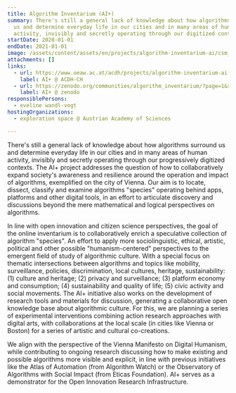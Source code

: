 ```yaml
---
title: Algorithm Inventarium (AI+)
summary: There's still a general lack of knowledge about how algorithms surround
  us and determine everyday life in our cities and in many areas of human
  activity, invisibly and secretly operating through our digitized contexts.
startDate: 2020-01-01
endDate: 2021-01-01
image: /assets/content/assets/en/projects/algorithm-inventarium-ai/csm_acdh-ch_algorithm_inventarium_a0a848c951.png
attachments: []
links:
  - url: https://www.oeaw.ac.at/acdh/projects/algorithm-inventarium-ai
    label: AI+ @ ACDH-CH
  - url: https://zenodo.org/communities/algorithm_inventarium/?page=1&size=20
    label: AI+ @ zenodo
responsiblePersons:
  - eveline wandl-vogt
hostingOrganizations:
  - exploration space @ Austrian Academy of Sciences

---
```

There's still a general lack of knowledge about how algorithms surround us and determine everyday life in our cities and in many areas of human activity, invisibly and secretly operating through our progressively digitized contexts. The AI+ project addresses the question of how to collaboratively expand society's awareness and resilience around the operation and impact of algorithms, exemplified on the city of Vienna. Our aim is to locate, dissect, classify and examine algorithms "species" operating behind apps, platforms and other digital tools, in an effort to articulate discovery and discussions beyond the mere mathematical and logical perspectives on algorithms.

In line with open innovation and citizen science perspectives, the goal of the online inventarium is to collaboratively enrich a speculative collection of algorithm "species". An effort to apply more sociolinguistic, ethical, artistic, political and other possible "humanism-centered" perspectives to the emergent field of study of algorithmic culture. With a special focus on thematic intersections between algorithms and topics like mobility, surveillance, policies, discrimination, local cultures, heritage, sustainability: (1) culture and heritage; (2) privacy and surveillance; (3) platform economy and consumption; (4) sustainability and quality of life; (5) civic activity and social movements. The AI+ initiative also works on the development of research tools and materials for discussion, generating a collaborative open knowledge base about algorithmic culture. For this, we are planning a series of experimental interventions combining action research approaches with digital arts, with collaborations at the local scale (in cities like Vienna or Boston) for a series of artistic and cultural co-creations.

We align with the perspective of the Vienna Manifesto on Digital Humanism, while contributing to ongoing research discussing how to make existing and possible algorithms more visible and explicit, in line with previous initiatives like the Atlas of Automation (from Algorithm Watch) or the Observatory of Algorithms with Social Impact (from Eticas Foundation). AI+ serves as a demonstrator for the Open Innovation Research Infrastructure.
